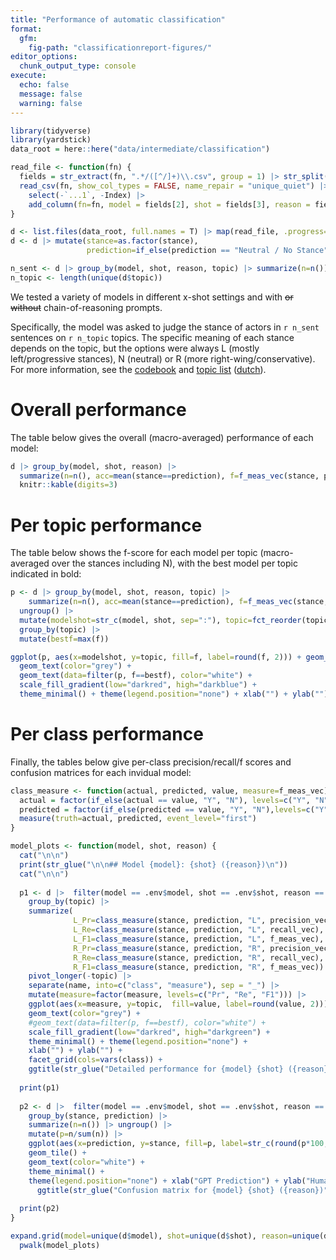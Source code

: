 ```yaml
---
title: "Performance of automatic classification"
format: 
  gfm:
    fig-path: "classificationreport-figures/"
editor_options: 
  chunk_output_type: console
execute:
  echo: false
  message: false
  warning: false  
---
```


```r
library(tidyverse)
library(yardstick)
data_root = here::here("data/intermediate/classification")

read_file <- function(fn) {
  fields = str_extract(fn, ".*/([^/]+)\\.csv", group = 1) |> str_split("_") |> first()
  read_csv(fn, show_col_types = FALSE, name_repair = "unique_quiet") |> 
    select(-`...1`, -Index) |> 
    add_column(fn=fn, model = fields[2], shot = fields[3], reason = fields[4], .before=1)
}

d <- list.files(data_root, full.names = T) |> map(read_file, .progress=T) |> list_rbind()
d <- d |> mutate(stance=as.factor(stance), 
                 prediction=if_else(prediction == "Neutral / No Stance", "N", prediction) |> as.factor())

n_sent <- d |> group_by(model, shot, reason, topic) |> summarize(n=n()) |> pull(n) |> mean()
n_topic <- length(unique(d$topic))
```


We tested a variety of models in different x-shot settings and with ~~or without~~ chain-of-reasoning prompts. 

Specifically, the model was asked to judge the stance of actors in `r n_sent` sentences on `r n_topic` topics.
The specific meaning of each stance depends on the topic, but the options were always L (mostly left/progressive stances), N (neutral) or R (more right-wing/conservative). For more information, see the [codebook](/codebook/codebook.md) and [topic list](/codebook/topics-en.md) ([dutch](/codebook/topics-nl.md)). 

# Overall performance

The table below gives the overall (macro-averaged) performance of each model:

```r
d |> group_by(model, shot, reason) |> 
  summarize(n=n(), acc=mean(stance==prediction), f=f_meas_vec(stance, prediction)) |>
  knitr::kable(digits=3)


```

# Per topic performance

The table below shows the f-score for each model per topic (macro-averaged over the stances including N),
with the best model per topic indicated in bold:

```r
p <- d |> group_by(model, shot, reason, topic) |> 
    summarize(n=n(), acc=mean(stance==prediction), f=f_meas_vec(stance, prediction)) |>
  ungroup() |>
  mutate(modelshot=str_c(model, shot, sep=":"), topic=fct_reorder(topic, f, .fun=mean)) |>
  group_by(topic) |>
  mutate(bestf=max(f)) 

ggplot(p, aes(x=modelshot, y=topic, fill=f, label=round(f, 2))) + geom_tile() + 
  geom_text(color="grey") +
  geom_text(data=filter(p, f==bestf), color="white") + 
  scale_fill_gradient(low="darkred", high="darkblue") + 
  theme_minimal() + theme(legend.position="none") + xlab("") + ylab("")
```

# Per class performance

Finally, the tables below give per-class precision/recall/f scores and confusion matrices for each invidual model:

```r

class_measure <- function(actual, predicted, value, measure=f_meas_vec) {
  actual = factor(if_else(actual == value, "Y", "N"), levels=c("Y", "N"))
  predicted = factor(if_else(predicted == value, "Y", "N"),levels=c("Y", "N")) 
  measure(truth=actual, predicted, event_level="first")
}

model_plots <- function(model, shot, reason) {
  cat("\n\n")
  print(str_glue("\n\n## Model {model}: {shot} ({reason})\n"))
  cat("\n\n")
  
  p1 <- d |>  filter(model == .env$model, shot == .env$shot, reason == .env$reason) |>
    group_by(topic) |> 
    summarize( 
              L_Pr=class_measure(stance, prediction, "L", precision_vec),
              L_Re=class_measure(stance, prediction, "L", recall_vec),
              L_F1=class_measure(stance, prediction, "L", f_meas_vec),
              R_Pr=class_measure(stance, prediction, "R", precision_vec),
              R_Re=class_measure(stance, prediction, "R", recall_vec),
              R_F1=class_measure(stance, prediction, "R", f_meas_vec))  |>
    pivot_longer(-topic) |>
    separate(name, into=c("class", "measure"), sep = "_") |>
    mutate(measure=factor(measure, levels=c("Pr", "Re", "F1"))) |>
    ggplot(aes(x=measure, y=topic,  fill=value, label=round(value, 2))) + geom_tile() + 
    geom_text(color="grey") +
    #geom_text(data=filter(p, f==bestf), color="white") + 
    scale_fill_gradient(low="darkred", high="darkgreen") + 
    theme_minimal() + theme(legend.position="none") + 
    xlab("") + ylab("") + 
    facet_grid(cols=vars(class)) + 
    ggtitle(str_glue("Detailed performance for {model} {shot} ({reason})")) 
  
  print(p1)
  
  p2 <- d |>  filter(model == .env$model, shot == .env$shot, reason == .env$reason)  |>
    group_by(stance, prediction) |> 
    summarize(n=n()) |> ungroup() |>
    mutate(p=n/sum(n)) |>
    ggplot(aes(x=prediction, y=stance, fill=p, label=str_c(round(p*100, 1), "%"))) + 
    geom_tile() + 
    geom_text(color="white") +
    theme_minimal() +
    theme(legend.position="none") + xlab("GPT Prediction") + ylab("Human judgment") +
      ggtitle(str_glue("Confusion matrix for {model} {shot} ({reason})")) 
  
  print(p2) 
}

expand.grid(model=unique(d$model), shot=unique(d$shot), reason=unique(d$reason)) |>
  pwalk(model_plots)
```

